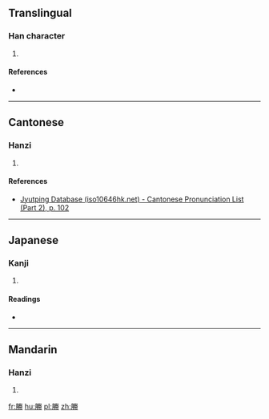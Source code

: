 ==Translingual==

===Han character===
{{Han char|rn=130|rad=肉|as=09|sn=13|four=|canj=月火手月 (BFQB)}}

# {{defn|Han|sort=肉09}}

====References====
* {{Han ref|kx=0335.151|dkj=09025|hdz=32099.010|uh=5E50|ud=24144}}

----

==Cantonese==

===Hanzi===
{{yue-hanzi|jyut=[[tang4]]|y=tang4}}

# {{defn|lang=yue|sort=肉09}}

====References====
* [http://www.iso10646hk.net/jp/document/download.jsp Jyutping Database (iso10646hk.net) - Cantonese Pronunciation List (Part 2), p. 102]

----

==Japanese==

===Kanji===
{{ja-kanji|grade=|rs=肉09}}

# {{defn|lang=ja|sort=肉09}}

====Readings====
* {{ja-readings|on=[[とう]] (tō), [[どう]] (dō)|kun=[[においぶくろ]] (nioibukuro), [[ふくろ]] (fukuro)}}

----

==Mandarin==

===Hanzi===
{{cmn-hanzi|pin=[[téng]] ([[teng2]]), [[jǐng]] ([[jing3]])|wg=t'eng<sup>2</sup>, ching<sup>3</sup>}}

# {{defn|lang=cmn|sort=肉09}}

[[fr:幐]]
[[hu:幐]]
[[pl:幐]]
[[zh:幐]]